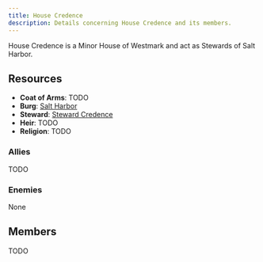 ```yaml
---
title: House Credence
description: Details concerning House Credence and its members.
---
```


House Credence is a Minor House of Westmark and act as Stewards of Salt Harbor.

## Resources
- **Coat of Arms**: TODO
- **Burg**: [Salt Harbor](/seats-of-power/salt-harbor)
- **Steward**: [Steward Credence](/stewards/steward-credence)
- **Heir**: TODO
- **Religion**: TODO

### Allies
TODO

### Enemies
None

## Members
TODO